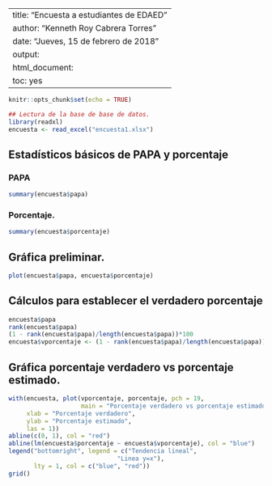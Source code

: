 
---
title: "Encuesta a estudiantes de EDAED"
author: "Kenneth Roy Cabrera Torres"
date: "Jueves, 15 de febrero de 2018"
output:
  html_document:
    toc: yes
---

```r
knitr::opts_chunk$set(echo = TRUE)
```

```r
## Lectura de la base de base de datos.
library(readxl)
encuesta <- read_excel("encuesta1.xlsx")
```

## Estadísticos básicos de PAPA y porcentaje

### PAPA
```r
summary(encuesta$papa)
```

### Porcentaje.

```r
summary(encuesta$porcentaje)
```


## Gráfica preliminar.

```r
plot(encuesta$papa, encuesta$porcentaje)
```

## Cálculos para establecer el verdadero porcentaje

```r
encuesta$papa
rank(encuesta$papa)
(1 - rank(encuesta$papa)/length(encuesta$papa))*100
encuesta$vporcentaje <- (1 - rank(encuesta$papa)/length(encuesta$papa))*100
```

## Gráfica porcentaje verdadero vs porcentaje estimado.

```r
with(encuesta, plot(vporcentaje, porcentaje, pch = 19,
                    main = "Porcentaje verdadero vs porcentaje estimado",
     xlab = "Porcentaje verdadero",
     ylab = "Porcentaje estimado",
     las = 1))
abline(c(0, 1), col = "red")
abline(lm(encuesta$porcentaje ~ encuesta$vporcentaje), col = "blue")
legend("bottomright", legend = c("Tendencia lineal",
                              "Linea y=x"),
       lty = 1, col = c("blue", "red"))
grid()
```
